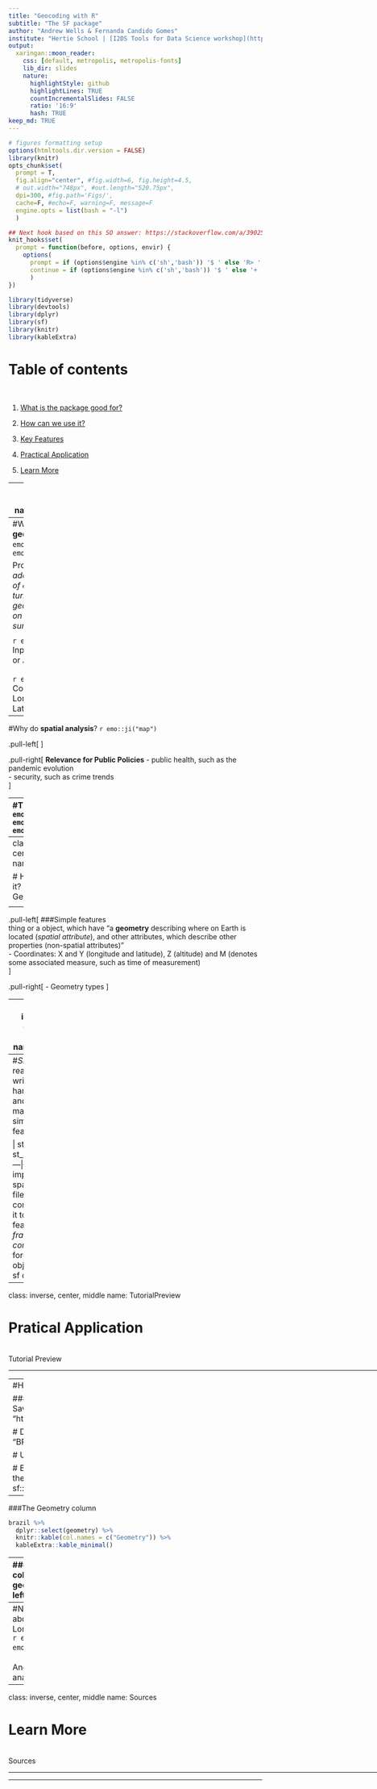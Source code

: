 ```yaml
---
title: "Geocoding with R"
subtitle: "The SF package"
author: "Andrew Wells & Fernanda Candido Gomes"
institute: "Hertie School | [I2DS Tools for Data Science workshop](https://github.com/intro-to-data-science-21-workshop)"
output:
  xaringan::moon_reader:
    css: [default, metropolis, metropolis-fonts]
    lib_dir: slides
    nature:
      highlightStyle: github
      highlightLines: TRUE
      countIncrementalSlides: FALSE
      ratio: '16:9'
      hash: TRUE
keep_md: TRUE
---
```


```r
# figures formatting setup
options(htmltools.dir.version = FALSE)
library(knitr)
opts_chunk$set(
  prompt = T,
  fig.align="center", #fig.width=6, fig.height=4.5, 
  # out.width="748px", #out.length="520.75px",
  dpi=300, #fig.path='Figs/',
  cache=F, #echo=F, warning=F, message=F
  engine.opts = list(bash = "-l")
  )

## Next hook based on this SO answer: https://stackoverflow.com/a/39025054
knit_hooks$set(
  prompt = function(before, options, envir) {
    options(
      prompt = if (options$engine %in% c('sh','bash')) '$ ' else 'R> ',
      continue = if (options$engine %in% c('sh','bash')) '$ ' else '+ '
      )
})

library(tidyverse)
library(devtools)
library(dplyr)
library(sf)
library(knitr)
library(kableExtra)
```

# Table of contents

<br>

1. [What is the package good for?](#Introduction)

2. [How can we use it?](#Logic)

3. [Key Features](#Tools)

4. [Practical Application](#TutorialPreview)

5. [Learn More](#Sources)

---
class: inverse, center, middle
name: Introduction

# What is the package good for?
<br>
Geocoding, spatial analysis and SF

<html><div style='float:left'></div><hr color='#EB811B' size=1px style="width:1000px; margin:auto;"/></html>

---
#What is **geocoding**? `r emo::ji("globe")` `r emo::ji("location")`
<br>

Process of *taking an address or a name of a place and turning it into a geographic position on the earth’s surface.*

<div align="center">
<img src="pptimages/geocode.png" height=340>
</div>

`r emo::ji ("check")` Input Data: Relative or Absolute
<br>
<br>
`r emo::ji("search")` Coordinate System: Longitude and Latitude

---
#Why do **spatial analysis**? `r emo::ji("map")`

.pull-left[
<center>
*The performance of analytic tasks that explicitly incorporate the spatial properties of a dataset.*
</center>
<br>
<div align="center">
<img src="pptimages/article.png" height=400>
</div>
]

.pull-right[
**Relevance for Public Policies**
- public health, such as the pandemic evolution
<br>
- security, such as crime trends
<br>
<div align="center">
<img src="pptimages/Andrew_example.png" height=140>
<img src="pptimages/Andrew_example1.png" height=140>
<img src="pptimages/Andrew_example2.png" height=140>
</div>
<br>
*Adding more information conveys and increasingly rich and informative story*
<br>
<br>
`r emo::ji("v")` In its best form, allows people to easily understand complex geographical information.`r emo::ji("v")`
]

---
#The **SF** package `r emo::ji("coder")``r emo::ji("coder")``r emo::ji("coder")`

.pull-left[
- Geographic information science has been performed in a geographic information system (“GIS”), which is an integrated software platform for the management, processing, analysis, and visualization of geographic data

- R packages exist for handling these tasks, allowing R to function as a capable substitute
<br>
<div align="center">
<img src="pptimages/packages_growth.png" height=315>
</div>
]

.pull-right[
<br>
<div align="center">
<img src="pptimages/sf_package.jpg" height= 200> 
</div>
- The next-generation alternative to sp for spatial data analysis in R <br>
- Advantages: <br>
  * sf objects can be treated as data frames in most operations
  <br>
  * sf function names are relatively consistent and intuitive ("st_")
  <br>
  * sf functions can be combined using %>% operator
  * `r emo::ji("+1")` integrates seamlessly with **tidyverse tools** `r emo::ji("+1")`
<br>
]

---
class: inverse, center, middle
name: Logic

# How can we use it?
<br>
Geometry basics

<html><div style='float:left'></div><hr color='#EB811B' size=1px style="width:1000px; margin:auto;"/></html>

---
.pull-left[
###Simple features
<br>
thing or a object, which have "a **geometry** describing where on Earth is located (*spatial attribute*), and other attributes, which describe other properties (non-spatial attributes)"
<br>
- Coordinates: X and Y (longitude and latitude), Z (altitude) and M 
(denotes some associated measure, such as time of measurement)
<br>
<div align="center">
<img src="pptimages/sf-classes.png" height= 250>
</div>
]


.pull-right[
- Geometry types
<div align="center">
<img src="pptimages/table_geometry.png" height= 300>
</div>
###Shape files
<br>
- The way as *geographic information* is normally shared
- zip file with a **.shp**, which stores the geographic coordinates of the geographic features (e.g. country, state, county)
]

---
class: inverse, center, middle
name: Tools

# Key Features
<br>
Tools

<html><div style='float:left'></div><hr color='#EB811B' size=1px style="width:1000px; margin:auto;"/></html>

---
#*SF*: reading, writing, handling, and manipulating simple features in R

| st_read  |  st_as_sf |
|---|---|
| imports a spatial data file and converts <br> it to a simple feature *data frame* | *convert* foreign object to an sf object|
|
<br>
<div align="center">
<img src="pptimages/sf_functions.png" height= 300>
</div>

---
class: inverse, center, middle
name: TutorialPreview

# Pratical Application
<br>
Tutorial Preview

<html><div style='float:left'></div><hr color='#EB811B' size=1px style="width:1000px; margin:auto;"/></html>

---
#How to?

### Downloading and Visualizing geometric data
```r
# Save file as a .zip with link
brazil_file <- "https://biogeo.ucdavis.edu/data/diva/adm/BRA_adm.zip"
 
# Download .zip
download.file(brazil_file, destfile = "BRA.zip")
 
# Unzip the file
unzip("BRA.zip")
 
# Examine the file .zip file (list()) to find the shapefile and then save the shapefile as a dataframe
brazil <- sf::read_sf("BRA_adm1.shp")
```
---

###The Geometry column

```r
brazil %>%
  dplyr::select(geometry) %>%
  knitr::kable(col.names = c("Geometry")) %>%
  kableExtra::kable_minimal()
```
---
###But if I don't geometry column, but already have geographic position?
.pull-left[
- Longitude and Latitude

```r
coordinates_br <- readr::read_csv("br.csv")
```

You will need to check the **CRS** (Coordinate Reference System) code
```r
sf::st_crs(brazil)
```
In our case: "EPSG",4326
]
.pull-right[
Then, conversion
```r
coord_geo <- coordinates_br %>%
  sf::st_as_sf(coords = c("lng", "lat"), crs = 4326)

coord_geo %>%
  dplyr::select(geometry) %>%
  knitr::kable(col.names = c("Geometry")) %>%
  kableExtra::kable_minimal()
```
]
---
#Next Steps
.pull-left[
What about when I don't have Longitude and Latitude?
<br>
`r emo::ji("globe")``r emo::ji("location")`**geocoding**
<br>
<br>
And what about spatial analysis?
```r
brplot <- ggplot2::ggplot() +
  geom_sf(data = brazil) +
  geom_sf(data = coord_geo %>%
            dplyr::filter(!is.na(capital)), color = "darkorchid4") +
   geom_sf_label(data = coord_geo %>%
                dplyr::filter(population_proper >= 1500000 & population_proper <= 7000000),
                aes(label = city),  size = 3, hjust = 0, color = "darkorchid3")
```
]
.pull-right[
```r
brplot
```
]
---
class: inverse, center, middle
name: Sources

# Learn More
<br>
Sources

<html><div style='float:left'></div><hr color='#EB811B' size=1px style="width:1000px; margin:auto;"/></html>

---
